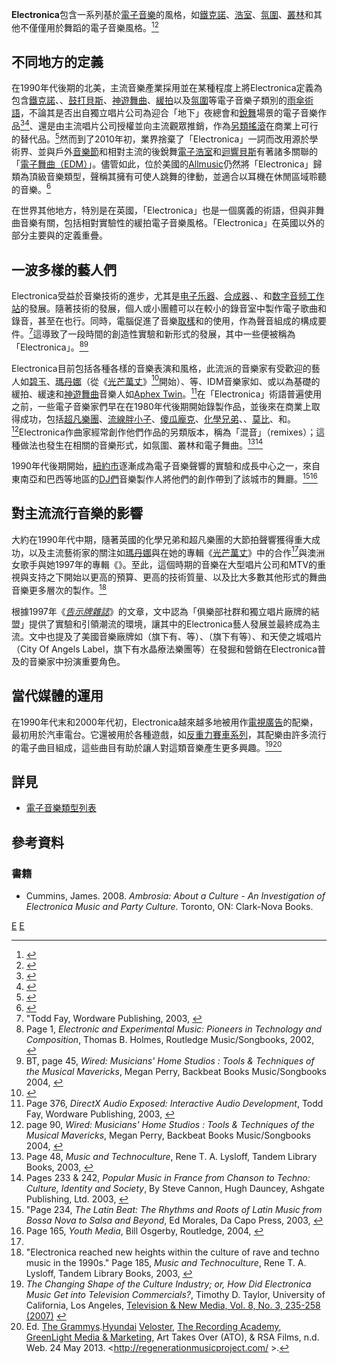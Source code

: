 {{About|以電子音樂為基礎的所有子類別的總稱|整個音樂流派|電子音樂}}
{{expert|time=2019-09-14T11:56:16+00:00}}
{{Infobox music genre
|name              = Electronica
|bgcolor           = silver
|color             = black
|stylistic_origins = {{flatlist|
* [[電子音樂|電子音樂]]
* [[合成器流行|合成器流行]]
* [[氛围音乐|氛圍音樂]]}}
|cultural_origins  = 1970年代晚期至1980年代的歐洲、日本<ref>{{cite book |author1=Vladimir Bogdanov |title=All music guide to electronica: the definitive guide to electronic music |url=https://archive.org/details/allmusicguidetoe00vlad |year=2001 |publisher=Backbeat Books |author2=Jason Ankeny |isbn=0-87930-628-9 |edition=4th |page=[https://archive.org/details/allmusicguidetoe00vlad/page/564 564]}}</ref>、南韓、美國
|instruments       = [[電子樂器|電子樂器]]
|derivatives       = {{flatlist|
* [[另类舞曲|另類舞曲]]
* [[後搖滾|後搖滾]]}}
|subgenres         ={{flatlist|
* [[神遊舞曲|神遊舞曲]]
* [[浩室音乐|浩室音樂]]
* {{link-en|大節拍|Big beat}}
* [[缓拍音乐|緩拍音樂]]
* [[銳舞|銳舞音樂]]
* [[Techno音樂|鐵克諾]]}}
|fusiongenres      = {{flatlist|
* [[電子浩室|電子浩室]]
* [[電子蕊|電子蕊]]
* {{link-en|民族電子|Ethnic electronica}}
* {{link-en|電子民謠|Folktronica}}
* {{link-en|放克電子|Funktronica}}
* [[独立电子乐|獨立電子樂]]
* [[NDH|NDH]]
* [[新爵士|新爵士]]}}
|regional_scenes   =
|other_topics      = {{flatlist|
* {{link-en|電腦音樂|Computer music}}
* {{link-en|電音放克|Electro (music)}}
* [[電子樂器|電子樂器]]
* {{link-en|故障音樂|Glitch (music)}}
* {{link-en|智能舞曲|Intelligent dance music}}
* {{link-en|電子音樂唱片廠牌列表|List of electronic music record labels}}}}
}}
'''Electronica'''包含一系列基於[[電子音樂|電子音樂]]的風格，如[[Techno音樂|鐵克諾]]、[[浩室音乐|浩室]]、[[氛围音乐|氛圍]]、[[早期叢林舞曲|叢林]]和其他不僅僅用於舞蹈的電子音樂風格。<ref>{{cite book|last=Campbell|first=Michael|year=2012|title=Popular Music in America: The Beat Goes On|publisher=[[Cengage_Learning|Cengage Learning]]|edition=4th|chapter=Electronica and Rap|isbn=0840029764}}</ref><ref name="primer">{{Cite book|quote=Electronica is a broad term used to describe the emergence of electronic music that is geared for listening instead of strictly for dancing. |title=The Techno Primer: The Essential Reference for Loop-Based Music Styles |url=https://archive.org/details/technoprimeresse0000verd |last=Verderosa |first=Tony |page=[https://archive.org/details/technoprimeresse0000verd/page/28 28] |publisher=Hal Leonard Music/Songbooks |year=2002 |isbn=0-634-01788-8|postscript=<!-- Bot inserted parameter. Either remove it; or change its value to "." for the cite to end in a ".", as necessary. -->{{inconsistent citations}} }}</ref>

== 不同地方的定義 ==
在1990年代後期的北美，主流音樂產業採用並在某種程度上將Electronica定義為包含[[Techno音樂|鐵克諾]]、{{link-en|大節拍|Big beat}}、[[鼓打貝斯|鼓打貝斯]]、[[神遊舞曲|神遊舞曲]]、[[缓拍音乐|緩拍]]以及[[氛围音乐|氛圍]]等電子音樂子類別的[[雨傘術語|雨傘術語]]，不論其是否出自獨立唱片公司為迎合「地下」夜總會和[[銳舞|銳舞]]場景的電子音樂作品<ref name="billboard">{{Cite news | last=Flick | first=Larry |author-link= | date=May 24, 1997 | title=Dancing to the beat of an indie drum | url=https://archive.org/details/sim_billboard_1997-05-24_109_21/page/70 | periodical=[[Billboard_(magazine)|Billboard]] | volume=109 | issue=21 | pages=70–71 | issn=0006-2510 }}</ref><ref name="MIT">{{cite journal |author=[[Kim_Cascone|Kim Cascone]] |url=http://subsol.c3.hu/subsol_2/contributors3/casconetext.html |title=THE AESTHETICS OF FAILURE: 'Post-Digital' Tendencies in Contemporary Computer Music |journal=Computer Music Journal |volume=24 |issue=4 |date=Winter 2002 |publisher=MIT Press |access-date=2019-01-16 |archive-date=2017-06-08 |archive-url=https://web.archive.org/web/20170608044035/http://subsol.c3.hu/subsol_2/contributors3/casconetext.html |dead-url=no }}</ref>、還是由主流唱片公司授權並向主流觀眾推銷，作為[[另類搖滾|另類搖滾]]在商業上可行的替代品。<ref name=NYmag>{{cite journal |magazine=[[New_York_(magazine)|New York]] |date=April 21, 1997 |last=Norris |first=Chris |title=Recycling the Future |pages=64–65 |url=https://books.google.com/books?id=M-gCAAAAMBAJ&lpg=PA64&pg=PA64#v=onepage&q&f=false |journal= |access-date=2019-01-16 |archive-date=2020-08-10 |archive-url=https://web.archive.org/web/20200810090421/https://books.google.com/books?id=M-gCAAAAMBAJ&lpg=PA64&pg=PA64#v=onepage&q&f=false |dead-url=no }}</ref>然而到了2010年初，業界捨棄了「Electronica」一詞而改用源於學術界、並與戶外[[音樂節|音樂節]]和相對主流的後銳舞[[電子浩室|電子浩室]]和[[迴響貝斯|迴響貝斯]]有著諸多關聯的「[[電子舞曲|電子舞曲（EDM）]]」。儘管如此，位於美國的[[Allmusic|Allmusic]]仍然將「Electronica」歸類為頂級音樂類型，聲稱其擁有可使人跳舞的律動，並適合以耳機在休閒區域聆聽的音樂。<ref name="AMG">{{Allmusic|class=explore|id=genre/d11605|label=Electronica Genre}}</ref>

在世界其他地方，特別是在英國，「Electronica」也是一個廣義的術語，但與非舞曲音樂有關，包括相對實驗性的緩拍電子音樂風格。「Electronica」在英國以外的部分主要與{{link-en|智能舞曲|Intelligent dance music|智能舞曲（IDM）}}的定義重疊。

== 一波多樣的藝人們 ==
Electronica受益於音樂技術的進步，尤其是[[电子乐器|电子乐器]]、[[合成器|合成器]]、{{link-en|音樂音序器|Music sequencer}}、{{link-en|鼓機|Drum machine}}和[[数字音频工作站|数字音频工作站]]的發展。隨著技術的發展，個人或小團體可以在較小的錄音室中製作電子歌曲和錄音，甚至在{{link-en|自家錄音|Home recording}}也行。同時，電腦促進了音樂[[取樣_(音樂)|取樣]]和{{link-en|循環 (音樂)|Loop (music)|循環}}的使用，作為聲音組成的構成要件。<ref name="direct2">"Todd Fay, Wordware Publishing, 2003, {{ISBN|1-55622-288-2}}</ref>這導致了一段時間的創造性實驗和新形式的發展，其中一些便被稱為「Electronica」。<ref name="holmes5"> Page 1,  ''Electronic and Experimental Music: Pioneers in Technology and Composition'', Thomas B. Holmes, Routledge Music/Songbooks, 2002, {{ISBN|0-415-93643-8}}</ref><ref name="wired-BT"> BT, page 45, ''Wired: Musicians' Home Studios : Tools & Techniques of the Musical Mavericks'', Megan Perry, Backbeat Books Music/Songbooks 2004, {{ISBN|0-87930-794-3}}</ref>

Electronica目前包括各種各樣的音樂表演和風格，此流派的音樂家有受歡迎的藝人如[[碧玉_(歌手)|碧玉]]、[[麥當娜|瑪丹娜]]（從《[[光芒萬丈|光芒萬丈]]》<ref name="billboard1">{{cite news |url=http://www.billboard.com/articles/news/57759/us-radio-hangs-up-on-madonna |title=Billboard: Madonna Hung Out on the Radio |publisher=VNU Media |work=Billboard |date=July 2006 |accessdate=2019-01-16 |archive-date=2019-04-15 |archive-url=https://web.archive.org/web/20190415102520/https://www.billboard.com/articles/news/57759/us-radio-hangs-up-on-madonna |dead-url=no }}</ref>開始）、{{link-en|冰金樂團|Goldfrapp}}等、IDM音樂家如{{link-en|Autechre}}、或以{{link-en|混搭音樂|Dub music}}為基礎的緩拍、緩速和[[神遊舞曲|神遊舞曲]]音樂人如[[Aphex_Twin|Aphex Twin]]。<ref name = "direct1"> Page 376, ''DirectX Audio Exposed: Interactive Audio Development'', Todd Fay, Wordware Publishing, 2003, {{ISBN|1-55622-288-2}}</ref>在「Electronica」術語普遍使用之前，一些電子音樂家們早在在1980年代後期開始錄製作品，並後來在商業上取得成功，包括[[超凡樂團|超凡樂團]]、[[流線胖小子|流線胖小子]]、[[傻朋克|傻瓜龐克]]、[[化學兄弟|化學兄弟]]、{{link-en|水晶療法樂團|The Crystal Method}}、[[莫比|莫比]]、{{link-en|地底世界樂團|Underworld (band)}}和{{link-en|無信念合唱團|Faithless}}。<ref name = "wired-method"> page 90, ''Wired: Musicians' Home Studios : Tools & Techniques of the Musical Mavericks'', Megan Perry, Backbeat Books Music/Songbooks 2004, {{ISBN|0-87930-794-3}}</ref>Electronica作曲家經常創作他們作品的另類版本，稱為「混音」（remixes）；這種做法也發生在相關的音樂形式，如氛圍、叢林和電子舞曲。<ref name = "technoculture1"> Page 48, ''Music and Technoculture'', Rene T. A. Lysloff, Tandem Library Books, 2003, {{ISBN|0-613-91250-0}}</ref><ref name = "chanson2">Pages 233 & 242, ''Popular Music in France from Chanson to Techno: Culture, Identity and Society '', By Steve Cannon, Hugh Dauncey, Ashgate Publishing, Ltd. 2003, {{ISBN|0-7546-0849-2}}</ref>

1990年代後期開始，[[紐約市|紐約市]]逐漸成為電子音樂聲響的實驗和成長中心之一，來自東南亞和巴西等地區的[[唱片騎師|DJ們]]音樂製作人將他們的創作帶到了該城市的舞廳。<ref name = "latin1">"Page 234, ''The Latin Beat: The Rhythms and Roots of Latin Music from Bossa Nova to Salsa and Beyond'', Ed Morales, Da Capo Press, 2003, {{ISBN|0-306-81018-2}}</ref><ref name="youth1"> Page 165, ''Youth Media '', Bill Osgerby, Routledge, 2004, {{ISBN|0-415-23807-2}}</ref>

== 對主流流行音樂的影響 ==
大約在1990年代中期，隨著英國的化學兄弟和超凡樂團的大節拍聲響獲得重大成功，以及主流藝術家的關注如[[麥當娜|瑪丹娜]]與{{link-en|威廉·歐比元|William Orbit}}在她的專輯《[[光芒萬丈|光芒萬丈]]》中的合作<ref name="billboard1"/>與澳洲女歌手{{link-en|丹妮·米洛|Dannii Minogue}}與她1997年的專輯《{{link-en|Girl (丹妮·米洛專輯)|Girl (Dannii Minogue album)|Girl}}》。至此，這個時期的音樂在大型唱片公司和MTV的重視與支持之下開始以更高的預算、更高的技術質量、以及比大多數其他形式的舞曲音樂更多層次的製作。<ref name="technoculture2">"Electronica reached new heights within the culture of rave and techno music in the 1990s." Page 185, ''Music and Technoculture'', Rene T. A. Lysloff, Tandem Library Books, 2003, {{ISBN|0-613-91250-0}}</ref>

根據1997年《''[[告示牌_(雜誌)|告示牌雜誌]]''》的文章，文中認為「俱樂部社群和獨立唱片廠牌的結盟」提供了實驗和引領潮流的環境，讓其中的Electronica藝人發展並最終成為主流。文中也提及了美國音樂廠牌如{{link-en|Astralwerks}}（旗下有{{link-en|倫敦未來之聲|The Future Sound of London}}、{{link-en|Fluke (樂團)|Fluke (band)|Fluke}}等）、{{link-en|私酒音樂|Moonshine Music}}（旗下有{{link-en|DJ Keoki}}等）、{{link-en|Sims唱片|Sims Records}}和天使之城唱片（City Of Angels Label，旗下有水晶療法樂團等）在發掘和營銷在Electronica普及的音樂家中扮演重要角色。

== 當代媒體的運用 ==
在1990年代末和2000年代初，Electronica越來越多地被用作[[電視廣告|電視廣告]]的配樂，最初用於汽車電台。它還被用於各種遊戲，如[[反重力赛车系列|反重力賽車系列]]，其配樂由許多流行的電子曲目組成，這些曲目有助於讓人對這類音樂產生更多興趣。<ref name="taylor">''The Changing Shape of the Culture Industry; or, How Did Electronica Music Get into Television Commercials?'', Timothy D. Taylor, University of California, Los Angeles, [http://tvn.sagepub.com/cgi/content/abstract/8/3/235 Television & New Media, Vol. 8, No. 3, 235-258 (2007)] {{Wayback|url=http://tvn.sagepub.com/cgi/content/abstract/8/3/235 |date=20071203205355 }}</ref><ref name="RE:GENERATION">Ed. [[The_Grammys|The Grammys]].[[Hyundai|Hyundai]] [[Veloster|Veloster]], [[The_Recording_Academy|The Recording Academy]], [[Hulu|GreenLight Media & Marketing]], Art Takes Over (ATO), & RSA Films, n.d. Web. 24 May 2013. <http://regenerationmusicproject.com/ {{Wayback|url=http://regenerationmusicproject.com/ |date=20190119035056 }}>.</ref>

== 詳見 ==
* [[電子音樂類型列表|電子音樂類型列表]]

== 參考資料 ==
{{Reflist|30em}}

=== 書籍 ===
* Cummins, James. 2008. ''Ambrosia: About a Culture - An Investigation of Electronica Music and Party Culture.'' Toronto, ON: Clark-Nova Books. {{ISBN|978-0-9784892-1-2}}
{{電子音樂類型}}
{{normdaten}}
[[Category:電子音樂|E]]
[[Category:電子音樂類型|E]]